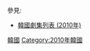 {{Catnav|頁面分類|...|電視節目|電視劇|每年電視影集|2010年電視影集}}
{{Catnav|頁面分類|...|电视节目|电视剧|各國電視劇|韓國電視劇|每年韓國電視劇集}}

{{cat year nav
| year = 2010
| cat = 韓國電視劇集 
| sortkey = 韓國電視劇集
| article = 韓國電視劇
| in = 
}}
參見:
*[[韓國劇集列表_(2010年)|韓國劇集列表 (2010年)]]


[[Category:2010年電視劇集|韓國]]
[[Category:2010年韓國|Category:2010年韓國]]